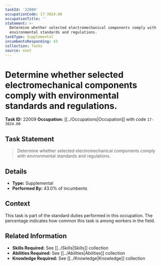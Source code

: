 ```yaml
---
taskId: '22009'
occupationCode: 17-3024.00
occupationTitle: ''
statement: >-
  Determine whether selected electromechanical components comply with
  environmental standards and regulations.
taskType: Supplemental
incumbentsResponding: 43
collection: Tasks
source: onet
---
```

# Determine whether selected electromechanical components comply with environmental standards and regulations.

**Task ID:** 22009
**Occupation:** [[../Occupations|Occupation]] with code `17-3024.00`

## Task Statement

> Determine whether selected electromechanical components comply with environmental standards and regulations.

## Details

- **Type:** Supplemental
- **Performed By:** 43.0% of incumbents

## Context

This task is part of the standard duties performed in this occupation. The percentage indicates how common this task is among workers in the field.

## Related Information

- **Skills Required:** See [[../Skills|Skills]] collection
- **Abilities Required:** See [[../Abilities|Abilities]] collection
- **Knowledge Required:** See [[../Knowledge|Knowledge]] collection
